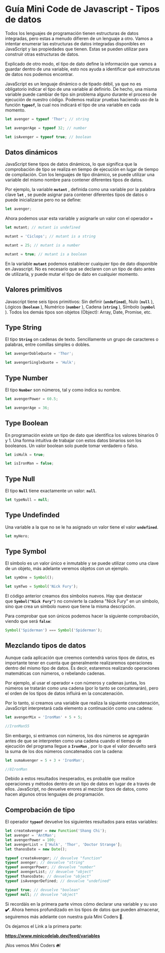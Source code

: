 # **Guía Mini Code de Javascript - Tipos de datos**

Todos los lenguajes de programación tienen estructuras de datos integradas, pero estas a menudo difieren de un lenguaje a otro. Vamos a intentar enumerar las estructuras de datos integradas disponibles en JavaScript y las propiedades que tienen. Estas se pueden utilizar para construir otras estructuras de datos.

Explicado de otro modo, el tipo de dato define la información que vamos a guardar dentro de una variable, esto nos ayuda a identificar qué estructuras de datos nos podemos encontrar.

JavaScript es un lenguaje dinámico o de tipado débil, ya que no es obligatorio indicar el tipo de una variable al definirlo. De hecho, una misma variable puede cambiar de tipo sin problema alguno durante el proceso de ejecución de nuestro código. Podemos realizar pruebas haciendo uso de la función **`typeof`**, la cual nos indicará el tipo de una variable en cada momento.

```jsx
let avenger = typeof 'Thor'; // string

let avengerAge = typeof 32; // number

let isAvenger = typeof true; // boolean
```

## **Datos dinámicos**

JavaScript tiene tipos de datos dinámicos, lo que significa que la comprobación de tipo se realiza en tiempo de ejecución en lugar de tiempo de compilación. Con los lenguajes de tipo dinámico, se puede utilizar una variable del mismo nombre para contener diferentes tipos de datos.

Por ejemplo, la variable **`mutant`** , definida como una variable por la palabra clave **`let`** , se puede asignar para contener diferentes tipos de datos o puede inicializarse pero no se define:

```jsx
let avenger;
```

Ahora podemos usar esta variable y asignarle un valor con el operador **`=`**

```jsx
let mutant; // mutant is undefined

mutant = 'Ciclops'; // mutant is a string

mutant = 25; // mutant is a number

mutant = true; // mutant is a boolean
```

En la variable **`mutant`** podemos establecer cualquier tipo de dato disponible en Javascript. No es necesario que se declaren con un tipo de dato antes de utilizarla, y puede mutar el tipo de dato en cualquier momento.

## **Valores primitivos**

Javascript tiene seis tipos primitivos: Sin definir (**`undefined`**), Nulo (**`null`** ), Lógicos (**`boolean`** ), Numérico (**`number`** ), Cadena (**`string`** ), Símbolo (**`symbol`** ). Todos los demás tipos son objetos (Object): Array, Date, Promise, etc.

## **Type String**

El tipo **`String`** on cadenas de texto. Sencillamente un grupo de caracteres o palabras, entre comillas simples o dobles.

```jsx
let avengerDobleQuote = 'Thor';

let avengerSingleQuote = 'Hulk';
```

## **Type Number**

El tipo **`Number`** son números, tal y como indica su nombre.

```jsx
let avengerPower = 60.5;

let avengerAge = 36;
```

## **Type Boolean**

En programación existe un tipo de dato que identifica los valores binarios 0 y 1. Una forma intuitiva de trabajar con estos datos binarios son los booleanos. Un valor boolean solo puede tomar verdadero o falso.

```jsx
let isHulk = true;

let isIronMan = false;
```

## **Type Null**

El tipo **`Null`** tiene exactamente un valor: **`null`**.

```jsx
let typeNull = null;
```

## **Type Undefinded**

Una variable a la que no se le ha asignado un valor tiene el valor **`undefined`**.

```jsx
let myHero;
```

## **Type Symbol**

El símbolo es un valor único e inmutable y se puede utilizar como una clave de un objeto, más adelante veremos objetos con un ejemplo.

```jsx
let symOne = Symbol();

let symTwo = Symbol('Nick Fury');
```

El código anterior creamos dos símbolos nuevos. Hay que destacar que **`Symbol("Nick Fury")`** no convierte la cadena "Nick Fury" en un símbolo, sino que crea un símbolo nuevo que tiene la misma descripción.

Para comprobar que son únicos podemos hacer la siguiente comprobación, viendo que será **`false`**:

```jsx
Symbol('Spiderman') === Symbol('Spiderman');
```

## **Mezclando tipos de datos**

Aunque cada aplicación que creemos contendrá varios tipos de datos, es importante tener en cuenta que generalmente realizaremos operaciones dentro del mismo tipo de datos. Es decir, estaremos realizando operaciones matemáticas con números, o rebelando cadenas.

Por ejemplo, al usar el operador **`+`** con números y cadenas juntas, los números se tratarán como una cadena (por lo tanto se concatenarán), pero el orden de los tipos de datos influirá en la concatenación.

Por lo tanto, si creamos una variable que realiza la siguiente concatenación, JavaScript interpretará cada elemento a continuación como una cadena:

```jsx
let avengerMix = 'IronMan' + 5 + 5;

//IronMan55
```

Sin embargo, si entramos con números, los dos números se agregarán antes de que se interpreten como una cadena cuando el tiempo de ejecución del programa llegue a **`IronMan`** , por lo que el valor devuelto será la suma de los dos números concatenados con la cadena:

```jsx
let sumaAvenger = 5 + 3 + 'IronMan';

//8IronMan
```

Debido a estos resultados inesperados, es probable que realice operaciones y métodos dentro de un tipo de datos en lugar de a través de ellos. JavaScript, no devuelve errores al mezclar tipos de datos, como hacen algunos otros lenguajes de programación.

## **Comprobación de tipo**

El operador **`typeof`** devuelve los siguientes resultados para estas variables:

```jsx
let createAvenger = new Function('Shang Chi');
let avenger = 'AntMan';
let avengerPower = 100;
let avengerList = ['Hulk', 'Thor', 'Doctor Strange'];
let thanosDate = new Date();

typeof createAvenger; // devuelve "function"
typeof avenger; // devuelve "string"
typeof avengerPower; // devuelve "number"
typeof avengerList; // devuelve "object"
typeof thanosDate; // devuelve "object"
typeof isAvengerDefined; // devuelve "undefined"

typeof true; // devuelve "boolean"
typeof null; // devuelve "object"
```

Si recordáis en la primera parte vimos cómo declarar una variable y su uso **✔️**. Ahora hemos profundizado en los tipos de datos que pueden almacenar, seguiremos más adelante con nuestra guía Mini Coders **🔮**.

Os dejamos el Link a la primera parte:

**https://www.minicodelab.dev/feed/variables**

¡Nos vemos Mini Coders **🔥**!
